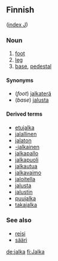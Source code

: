 ==Finnish==
([[Wiktionary:Finnish_index_j|index J]])

===Noun===

# [[foot]]
# [[leg]]
# [[base]], [[pedestal]]

====Synonyms====
*(''foot'') [[jalkaterä]]
*(''base'') [[jalusta]]

====Derived terms====
*[[etujalka]]
*[[jalallinen]]
*[[jalaton]]
*[[-jalkainen]]
*[[jalkapallo]]
*[[jalkapuoli]]
*[[jalkautua]]
*[[jalkavaimo]]
*[[jaloitella]]
*[[jalusta]]
*[[jalustin]]
*[[puujalka]]
*[[takajalka]]

===See also===
*[[reisi]]
*[[sääri]]

[[de:jalka]]
[[fi:Jalka]]